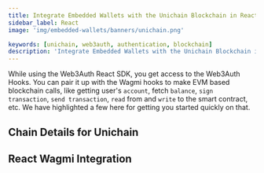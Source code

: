 ```yaml
---
title: Integrate Embedded Wallets with the Unichain Blockchain in React
sidebar_label: React
image: 'img/embedded-wallets/banners/unichain.png'

keywords: [unichain, web3auth, authentication, blockchain]
description: 'Integrate Embedded Wallets with the Unichain Blockchain in React | Embedded Wallets'
---
```



While using the Web3Auth React SDK, you get access to the Web3Auth Hooks. You can pair it up with the Wagmi hooks to make EVM based blockchain calls, like getting user's `account`, fetch `balance`, `sign transaction`, `send transaction`, `read` from and `write` to the smart contract, etc. We have highlighted a few here for getting you started quickly on that.

## Chain Details for Unichain

<ChainDetailsUnichain />

## React Wagmi Integration

<ReactWagmiIntegration />
